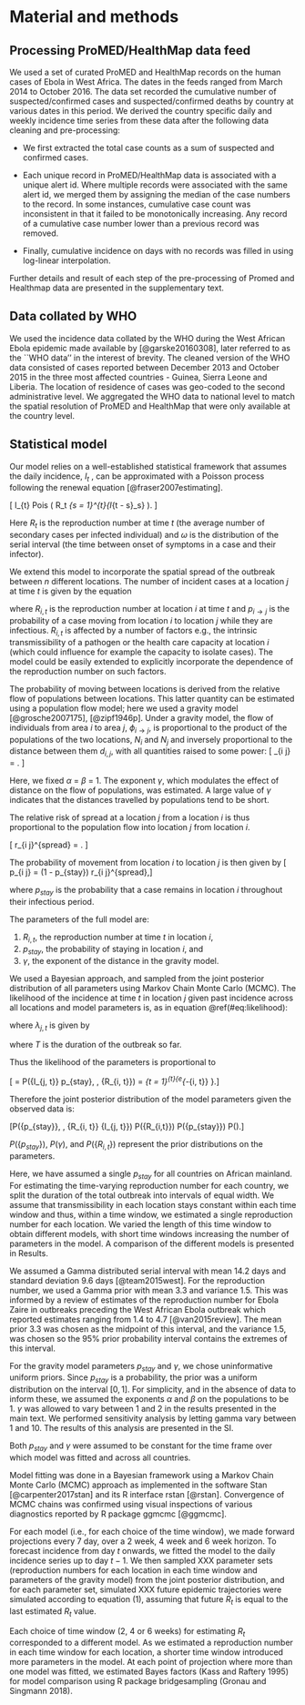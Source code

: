 # Material and methods

## Processing ProMED/HealthMap data feed

We used a set of curated ProMED and HealthMap records on the human 
cases of Ebola in West Africa. 
The dates in the feeds ranged from March 2014 to October 2016.
The data set recorded the cumulative number of suspected/confirmed
cases and suspected/confirmed deaths by country at various dates
in this period. We derived the country specific daily and 
weekly incidence time series from these data after the 
following data cleaning and pre-processing:

+ We first extracted the total case
counts as a sum of suspected and confirmed cases. 

+ Each unique record 
in ProMED/HealthMap data is associated with a unique alert id.  Where
multiple records were associated with the same alert id, we merged
them by assigning the median of the case numbers to the record. In
some instances, cumulative case count was inconsistent in that it
failed to be monotonically increasing. Any record of a 
cumulative case number lower than a previous record was removed.

+ Finally, cumulative incidence on days with no records was
filled in using log-linear interpolation. 

Further details and result of 
each step of the pre-processing of Promed and 
Healthmap data are presented in the supplementary text.

## Data collated by WHO

We used the incidence data collated by the WHO during the West 
African Ebola epidemic made available by [@garske20160308], 
later referred to as the ``WHO data'' in the interest of brevity. 
The cleaned version of the WHO data consisted of cases reported
between December 2013 and October 2015 in the three most affected
countries - Guinea, Sierra Leone and Liberia. The location of
residence of cases was geo-coded to the second administrative level. 
We aggregated the WHO data to national level to match the spatial
resolution of ProMED and HealthMap that were only available at the 
country level.

## Statistical model
Our model relies on a well-established statistical framework 
that assumes the daily incidence, $I_t$ , can be approximated with a
Poisson process following the renewal equation
[@fraser2007estimating]. 

\[
  I_{t} \sim 
  Pois
  \left( 
    R_t \sum_{s = 1}^{t}{I_{t - s}\omega_s}
  \right).
\]

Here $R_t$ is the reproduction number at time $t$ (the average 
number of secondary cases per infected individual) and $\omega$
is the distribution of the serial interval (the time between onset of 
symptoms in a case and their infector).

We extend this model to incorporate the spatial spread of the
outbreak between  $n$ different locations.
The number of incident cases at a location $j$ at time $t$ is
given by the equation
\begin{align}
  I_{j, t} \sim 
  Pois\left( 
  \sum_{i = 1}^{n} 
  {\left( p_{i \rightarrow j}
  R_{i, t} \sum_{s = 1}^{t}{I_{i, t - s} \omega_{s}}
  \right)} 
  \right),
  (\#eq:likelihood)
\end{align}

where $R_{i, t}$ is the reproduction number at location $i$ at time
$t$ and $p_{i \rightarrow j}$ is the probability of a case moving from
location $i$ to location $j$ while they are infectious. $R_{i, t}$ is
affected by a number of factors e.g., the intrinsic
transmissibility of a pathogen or the health care capacity at location
$i$ (which could influence for example the capacity to isolate cases). 
The model could be easily extended to explicitly incorporate the
dependence of the reproduction number on such factors. 

The probability of moving between locations is derived from the
relative flow of populations between locations.
This latter quantity can be estimated using a population flow
model; here we used a gravity model [@grosche2007175], [@zipf1946p]. 
Under a gravity model, the flow of individuals from area $i$ to area $j$,
$\phi_{i \rightarrow j}$, is proportional to the product of the
populations of the two locations, $N_i$ and $N_j$ and inversely
proportional to the distance between them $d_{i, j}$, with all quantities
raised to some power:
\[
  \phi_{i \rightarrow j} =  \frac{N_i^{\alpha}N_j^{\beta}}{d_{i, j}^{\gamma}}.
\]

Here, we fixed $\alpha$ = $\beta$ = 1. The exponent $\gamma$, which modulates 
the effect of distance on the flow of
populations, was estimated. A large value of $\gamma$ indicates that the
distances travelled by populations tend to be short.

The relative risk of spread at a location $j$ from a location $i$
is thus proportional to the population flow into location $j$ from location $i$.

\[
  r_{i \rightarrow j}^{spread} = \frac{\phi_{i \rightarrow
  j}}{\sum_{x}{\phi_{i \rightarrow
  x}}}.
\]

The probability of movement from location $i$ to location $j$ is 
then given by
\[  p_{i \rightarrow j} = (1 - p_{stay}) r_{i \rightarrow j}^{spread},\]

where $p_{stay}$ is the probability that a case remains in 
location $i$ throughout their infectious period.


\subsection{Statistical inference of model parameters}

The parameters of the full model are: 

1.  $R_{i, t}$, the reproduction number at time $t$ in location $i$,
2.  $p_{stay}$, the probability of staying in location $i$, and 
3.  $\gamma$, the exponent of the distance in the gravity model. 


We used a Bayesian approach, and sampled from the joint posterior
distribution of all parameters  using Markov Chain Monte Carlo
(MCMC). The likelihood of the
incidence at time $t$ in location $j$ given past incidence across all 
locations and model parameters is, as in equation \@ref(#eq:likelihood): 

\begin{equation}
\begin{aligned} 
P(I_{j, t} \mid & p_{stay}, \gamma, \omega \\
& R_{i, t}_{i = 1, 2, \dots n}, \\ 
& I_{1, }, I_{1, 2} \dots I_{1, t}, \\
& I_{2, 1}, I_{2, 2} \dots I_{2, t}, \\
& I_{n, 1}, I_{n, 2} \dots I_{n, t}) = 
e^{-\lambda_{j, t}}
  \frac{I_{j, t}^{\lambda_{j, t}}}{\lambda_{j, t} !}, 
\end{aligned}    
\end{equation}

where $\lambda_{j, t}$ is given by

\begin{equation}
\lambda_{j, t} = \sum_{i = 1}^n{\left(p_{i \rightarrow j}R_{i, t} \sum_{s
        = 1}^T{I_{i, T - s} \omega_{s}} \right)},
(\#eq:lambdajt)		
\end{equation}
where $T$ is the duration of the outbreak so far.

Thus the likelihood of the parameters is proportional to

\[\mathcal{L} = P(\{I_{j, t}\} \mid p_{stay}, \gamma, \{R_{i, t}\}) = 
 \prod_{t = 1}^{t}{e^{-\lambda_{i, t}} 
 \frac{I_{i, t}^{\lambda_{i, t}}}{\lambda_{i, t} !}}.\]

Therefore the joint posterior distribution of the model parameters 
given the observed data is:

\[P(\{p_{stay}\}, \gamma, \{R_{i, t}\} 
   \mid 
   \{I_{j, t}\}) 
   \propto  
   \mathcal{L} \times P(\{R_{i,t}\}) P(\{p_{stay}\}) P(\gamma).\]

$P(\{p_{stay}\})$,  $P(\gamma)$, and $P(\{R_{i, t}\})$ 
represent the prior distributions on the parameters. 

Here, we have assumed a single $p_{stay}$ for all 
countries on African mainland. For estimating the time-varying
reproduction number for each country, we split the duration of the
total outbreak into intervals of equal width. We assume that
transmissibility in each location stays constant within each time 
window and thus,
within a time window, we estimated  a single reproduction number for
each location. We varied the length of this
time window to obtain different models, with short time windows 
increasing the number of parameters in the model. A comparison of the
different models is presented in Results.

We assumed a Gamma distributed serial interval with mean 14.2 
days and standard deviation 9.6 days [@team2015west]. 
For the reproduction number, we used a Gamma prior with mean 
3.3 and variance 1.5. This was informed by a review of 
estimates of the reproduction number for Ebola Zaire in 
outbreaks preceding the West African Ebola outbreak which 
reported estimates ranging from 1.4 to 4.7 [@van2015review]. 
The mean prior 3.3 was chosen as the midpoint of this interval, 
and the variance 1.5, was chosen so the 95% prior probability
interval contains the extremes of this interval.

For the gravity model parameters $p_{stay}$ and $\gamma$, we 
chose uninformative uniform priors. 
Since $p_{stay}$ is a probability,
the prior was a uniform distribution on the interval $[0, 1]$.
For simplicity, and in the absence of 
data to inform these, 
we assumed the exponents $\alpha$ and $\beta$ on the
populations to be 1.
$\gamma$ was allowed to vary between 1 and 2 in the results presented
in the main text. We performed sensitivity analysis by letting gamma vary 
between 1 and 10. The results of this analysis are presented in the
SI.

Both $p_{stay}$ and $\gamma$ were assumed to be constant for the time 
frame over which model was fitted and across all countries.

Model fitting was done in a Bayesian framework using a Markov Chain 
Monte Carlo (MCMC) approach as implemented in the software Stan [@carpenter2017stan] 
and its R interface rstan [@rstan]. Convergence of MCMC chains was 
confirmed using visual inspections of various diagnostics reported by 
R package ggmcmc [@ggmcmc].

For each model (i.e., for each choice of the time window), we made 
forward projections every 7\textsuperscript{th} day, over a 2 week, 
4 week and 6 week horizon. To forecast incidence from day $t$ onwards, 
we fitted the model to the daily incidence series up to day $t-1$.
We then sampled XXX parameter sets  (reproduction numbers for each 
location in each time window and parameters of the gravity model) 
from the joint posterior distribution, and for each parameter set, 
simulated XXX  future epidemic trajectories were simulated 
according to equation (1), assuming that future $R_t$ is equal to the 
last estimated $R_t$ value.

Each choice of time window (2, 4 or 6 weeks) for estimating 
$R_{t}$ corresponded to a different model. As we estimated a 
reproduction number in each time window for each location, a shorter 
time window introduced more parameters in the model. At each point of 
projection where more than one model was fitted, we estimated Bayes 
factors (Kass and Raftery 1995) for model comparison using R package 
bridgesampling (Gronau and Singmann 2018). 
